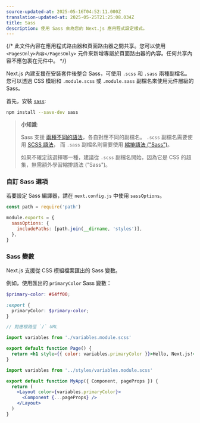 ```yaml
---
source-updated-at: 2025-05-16T04:52:11.000Z
translation-updated-at: 2025-05-25T21:25:08.034Z
title: Sass
description: 使用 Sass 來為您的 Next.js 應用程式設定樣式。
---
```


{/* 此文件內容在應用程式路由器和頁面路由器之間共享。您可以使用 `<PagesOnly>內容</PagesOnly>` 元件來新增專屬於頁面路由器的內容。任何共享內容不應包裹在元件中。 */}

Next.js 內建支援在安裝套件後整合 Sass，可使用 `.scss` 和 `.sass` 兩種副檔名。您可以透過 CSS 模組和 `.module.scss` 或 `.module.sass` 副檔名來使用元件層級的 Sass。

首先，安裝 [`sass`](https://github.com/sass/sass):

```bash filename="Terminal"
npm install --save-dev sass
```

> **小知識**:
>
> Sass 支援 [兩種不同的語法](https://sass-lang.com/documentation/syntax)，各自對應不同的副檔名。
> `.scss` 副檔名需要使用 [SCSS 語法](https://sass-lang.com/documentation/syntax#scss)，
> 而 `.sass` 副檔名則需要使用 [縮排語法 ("Sass")](https://sass-lang.com/documentation/syntax#the-indented-syntax)。
>
> 如果不確定該選擇哪一種，建議從 `.scss` 副檔名開始，因為它是 CSS 的超集，無需額外學習縮排語法 ("Sass")。

### 自訂 Sass 選項

若要設定 Sass 編譯器，請在 `next.config.js` 中使用 `sassOptions`。

```js filename="next.config.js"
const path = require('path')

module.exports = {
  sassOptions: {
    includePaths: [path.join(__dirname, 'styles')],
  },
}
```

### Sass 變數

Next.js 支援從 CSS 模組檔案匯出的 Sass 變數。

例如，使用匯出的 `primaryColor` Sass 變數：

```scss filename="app/variables.module.scss"
$primary-color: #64ff00;

:export {
  primaryColor: $primary-color;
}
```

<AppOnly>

```jsx filename="app/page.js"
// 對應根路徑 `/` URL

import variables from './variables.module.scss'

export default function Page() {
  return <h1 style={{ color: variables.primaryColor }}>Hello, Next.js!</h1>
}
```

</AppOnly>

<PagesOnly>

```jsx filename="pages/_app.js"
import variables from '../styles/variables.module.scss'

export default function MyApp({ Component, pageProps }) {
  return (
    <Layout color={variables.primaryColor}>
      <Component {...pageProps} />
    </Layout>
  )
}
```

</PagesOnly>